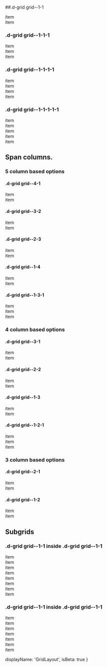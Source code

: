 ##.d-grid grid--1-1

<div className="d-grid grid--1-1">
  <div className="doc-item doc-dashed doc-bg">item</div>
  <div className="doc-item doc-dashed doc-bg">item</div>
</div>

### .d-grid grid--1-1-1

<div className="d-grid grid--1-1-1">
  <div className="doc-item doc-dashed doc-bg">item</div>
  <div className="doc-item doc-dashed doc-bg">item</div>
  <div className="doc-item doc-dashed doc-bg">item</div>
</div>

### .d-grid grid--1-1-1-1

<div className="d-grid grid--1-1-1-1">
  <div className="doc-item doc-dashed doc-bg">item</div>
  <div className="doc-item doc-dashed doc-bg">item</div>
  <div className="doc-item doc-dashed doc-bg">item</div>
  <div className="doc-item doc-dashed doc-bg">item</div>
</div>

### .d-grid grid--1-1-1-1-1

<div className="d-grid grid--1-1-1-1-1">
  <div className="doc-item doc-dashed doc-bg">item</div>
  <div className="doc-item doc-dashed doc-bg">item</div>
  <div className="doc-item doc-dashed doc-bg">item</div>
  <div className="doc-item doc-dashed doc-bg">item</div>
  <div className="doc-item doc-dashed doc-bg">item</div>
</div>

## Span columns.
### 5 column based options
#### .d-grid grid--4-1

<div className="d-grid grid--4-1">
  <div className="doc-item doc-dashed doc-bg">item</div>
  <div className="doc-item doc-dashed doc-bg">item</div>
</div>

#### .d-grid grid--3-2

<div className="d-grid grid--3-2">
  <div className="doc-item doc-dashed doc-bg">item</div>
  <div className="doc-item doc-dashed doc-bg">item</div>
</div>

#### .d-grid grid--2-3

<div className="d-grid grid--2-3">
  <div className="doc-item doc-dashed doc-bg">item</div>
  <div className="doc-item doc-dashed doc-bg">item</div>
</div>

#### .d-grid grid--1-4

<div className="d-grid grid--1-4">
  <div className="doc-item doc-dashed doc-bg">item</div>
  <div className="doc-item doc-dashed doc-bg">item</div>
</div>

#### .d-grid grid--1-3-1

<div className="d-grid grid--1-3-1">
  <div className="doc-item doc-dashed doc-bg">item</div>
  <div className="doc-item doc-dashed doc-bg">item</div>
  <div className="doc-item doc-dashed doc-bg">item</div>
</div>

### 4 column based options

#### .d-grid grid--3-1

<div className="d-grid grid--3-1">
  <div className="doc-item doc-dashed doc-bg">item</div>
  <div className="doc-item doc-dashed doc-bg">item</div>
</div>

#### .d-grid grid--2-2

<div className="d-grid grid--1-1">
  <div className="doc-item doc-dashed doc-bg">item</div>
  <div className="doc-item doc-dashed doc-bg">item</div>
</div>

#### .d-grid grid--1-3

<div className="d-grid grid--1-3">
  <div className="doc-item doc-dashed doc-bg">item</div>
  <div className="doc-item doc-dashed doc-bg">item</div>
</div>

#### .d-grid grid--1-2-1

<div className="d-grid grid--1-2-1">
  <div className="doc-item doc-dashed doc-bg">item</div>
  <div className="doc-item doc-dashed doc-bg">item</div>
  <div className="doc-item doc-dashed doc-bg">item</div>
</div>

### 3 column based options
#### .d-grid grid--2-1

<div className="d-grid grid--2-1">
  <div className="doc-item doc-dashed doc-bg">item</div>
  <div className="doc-item doc-dashed doc-bg">item</div>
</div>

#### .d-grid grid--1-2

<div className="d-grid grid--1-2">
  <div className="doc-item doc-dashed doc-bg">item</div>
  <div className="doc-item doc-dashed doc-bg">item</div>
</div>

## Subgrids
### .d-grid grid--1-1 inside .d-grid grid--1-1

<div className="d-grid grid--1-1">
  <div className="d-grid grid--1-1">
    <div className="doc-item doc-dashed doc-bg">item</div>
    <div className="doc-item doc-dashed doc-bg">item</div>
    <div className="doc-item doc-dashed doc-bg">item</div>
    <div className="doc-item doc-dashed doc-bg">item</div>
  </div>
  <div className="d-grid grid--1-1">
    <div className="doc-item doc-dashed doc-bg">item</div>
    <div className="doc-item doc-dashed doc-bg">item</div>
    <div className="doc-item doc-dashed doc-bg">item</div>
    <div className="doc-item doc-dashed doc-bg">item</div>
  </div>
</div>

### .d-grid grid--1-1 inside .d-grid grid--1-1

<div className="d-grid grid--3-2 m-b-4">
  <div>
    <div className="doc-item doc-dashed doc-bg">item</div>
    <div className="d-grid grid--1-1">
      <div className="doc-item doc-dashed doc-bg">item</div>
      <div className="doc-item doc-dashed doc-bg">item</div>
    </div>
  </div>
  <div className="d-grid grid--1-1">
    <div className="doc-item doc-dashed doc-bg">item</div>
    <div className="doc-item doc-dashed doc-bg">item</div>
    <div className="doc-item doc-dashed doc-bg">item</div>
    <div className="doc-item doc-dashed doc-bg">item</div>
  </div>
</div>

  displayName: 'GridLayout',
  isBeta: true
}
